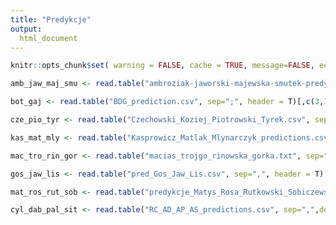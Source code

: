 ```yaml
---
title: "Predykcje"
output: 
  html_document
---
```


```r
knitr::opts_chunk$set( warning = FALSE, cache = TRUE, message=FALSE, echo=FALSE)
```


```r
amb_jaw_maj_smu <- read.table("ambroziak-jaworski-majewska-smutek-predykcja-popr.csv", sep=";", header = T)

bot_gaj <- read.table("BDG_prediction.csv", sep=";", header = T)[,c(3,1,2,4)]

cze_pio_tyr <- read.table("Czechowski_Koziej_Piotrowski_Tyrek.csv", sep=",", header = T)

kas_mat_mly <- read.table("Kasprowicz_Matlak_Mlynarczyk_predictions.csv", sep=",", header = T)

mac_tro_rin_gor <- read.table("macias_trojgo_rinowska_gorka.txt", sep=" ", header = T)[,c(1,3,4,2)]

gos_jaw_lis <- read.table("pred_Gos_Jaw_Lis.csv", sep=",", header = T)

mat_ros_rut_sob <- read.table("predykcje_Matys_Rosa_Rutkowski_Sobiczewska.csv", sep=";", header = T)

cyl_dab_pal_sit <- read.table("RC_AD_AP_AS_predictions.csv", sep=",",dec=".", header = T)


```

